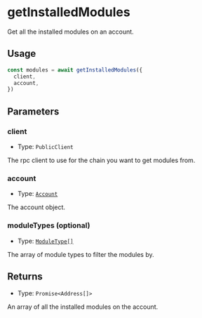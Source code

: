 # getInstalledModules

Get all the installed modules on an account.

## Usage

```typescript copy
const modules = await getInstalledModules({
  client,
  account,
})
```

## Parameters

### client

- Type: `PublicClient`

The rpc client to use for the chain you want to get modules from.

### account

- Type: [`Account`](/module-sdk/glossary/types.mdx#account)

The account object.

### moduleTypes (optional)

- Type: [`ModuleType[]`](/module-sdk/glossary/types#moduletype)

The array of module types to filter the modules by.

## Returns

- Type: `Promise<Address[]>`

An array of all the installed modules on the account.
